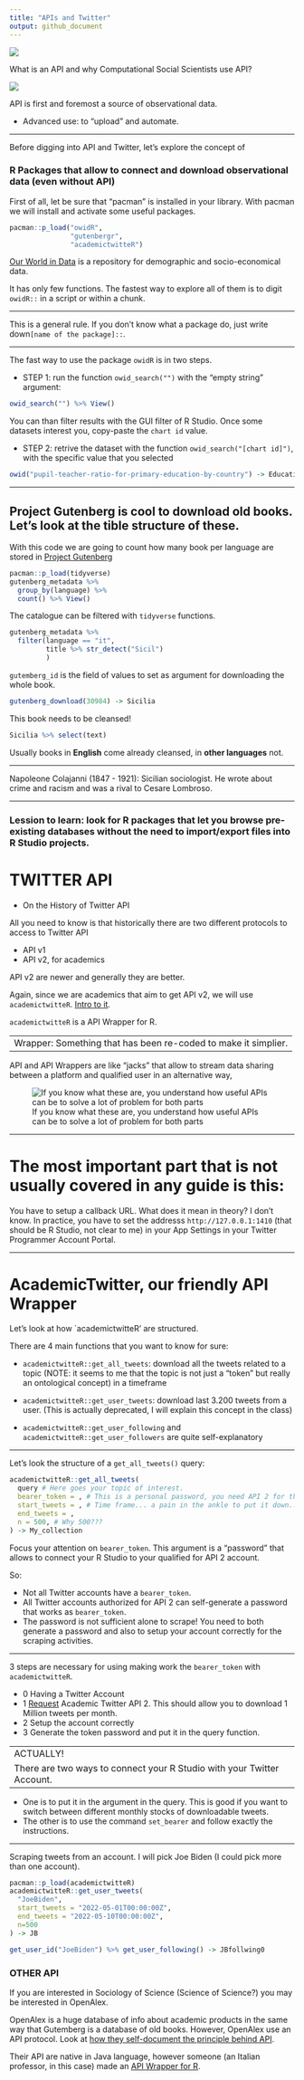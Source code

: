 ```yaml
---
title: "APIs and Twitter"
output: github_document
---
```


![](API0.png)

What is an API and why Computational Social Scientists use API?

![](API1.png)

API is first and foremost a source of observational data.

- Advanced use: to "upload" and automate.

---

Before digging into API and Twitter, let's explore the concept of

### R Packages that allow to connect and download observational data (even without API)

First of all, let be sure that "pacman" is installed in your library.
With pacman we will install and activate some useful packages.


```r
pacman::p_load("owidR",
               "gutenbergr",
               "academictwitteR")
```

[Our World in Data](https://ourworldindata.org/) is a repository for demographic and socio-economical data.

It has only few functions. The fastest way to explore all of them is to digit `owidR::` in a script or within a chunk.

---

This is a general rule. If you don't know what a package do, just write down`[name of the package]::`.

---

The fast way to use the package `owidR` is in two steps.

- STEP 1: run the function `owid_search("")` with the "empty string" argument:
```r
owid_search("") %>% View()
```

You can than filter results with the GUI filter of R Studio.
Once some datasets interest you, copy-paste the `chart id` value.

- STEP 2: retrive the dataset with the function `owid_search("[chart id]")`, with the specific value that you selected 


```r
owid("pupil-teacher-ratio-for-primary-education-by-country") -> Education
```

---

## Project Gutenberg is cool to download old books. Let's look at the tible structure of these.


With this code we are going to count how many book per language are stored in [Project Gutenberg](https://www.gutenberg.org/)

```r
pacman::p_load(tidyverse)
gutenberg_metadata %>%
  group_by(language) %>%
  count() %>% View()
```

The catalogue can be filtered with `tidyverse` functions.

```r
gutenberg_metadata %>%
  filter(language == "it",
         title %>% str_detect("Sicil")
         )
```

`gutemberg_id` is the field of values to set as argument for downloading the whole book.

```r
gutenberg_download(30984) -> Sicilia
```

This book needs to be cleansed!

```r
Sicilia %>% select(text)
```

Usually books in **English** come already cleansed, in **other languages** not.

---

Napoleone Colajanni (1847 - 1921): Sicilian sociologist.
He wrote about crime and racism and was a rival to Cesare Lombroso.

---

### Lession to learn: look for R packages that let you browse pre-existing databases without the need to import/export files into R Studio projects.

# TWITTER API

- On the History of Twitter API

All you need to know is that historically there are two different protocols to access to Twitter API

- API v1
- API v2, for academics

API v2 are newer and generally they are better. 

Again, since we are academics that aim to get API v2, we will use `academictwitteR`. [Intro to it](https://cran.r-project.org/web/packages/academictwitteR/vignettes/academictwitteR-intro.html).

`academictwitteR` is a API Wrapper for R.

---
Wrapper: Something that has been re-coded to make it simplier.
---

API and API Wrappers are like "jacks" that allow to stream data sharing between a platform and qualified user in an alternative way,

![If you know what these are, you understand how useful APIs can be to solve a lot of problem for both parts](powerlines.jpg)

---

# The most important part that is not usually covered in any guide is this:

You have to setup a callback URL. What does it mean in theory? I don't know. In practice, you have to set the addresss `http://127.0.0.1:1410` (that should be R Studio, not clear to me) in your App Settings in your Twitter Programmer Account Portal.

---

# AcademicTwitter, our friendly API Wrapper

Let's look at how `academictwitteR' are structured.

There are 4 main functions that you want to know for sure:

- `academictwitteR::get_all_tweets`: download all the tweets related to a topic (NOTE: it seems to me that the topic is not just a "token" but really an ontological concept) in a timeframe

- `academictwitteR::get_user_tweets`: download last 3.200 tweets from a user. (This is actually deprecated, I will explain this concept in the class)

- `academictwitteR::get_user_following` and `academictwitteR::get_user_followers` are quite self-explanatory

---

Let's look the structure of a `get_all_tweets()` query:

```r
academictwitteR::get_all_tweets(
  query # Here goes your topic of interest. 
  bearer_token = , # This is a personal password, you need API 2 for this
  start_tweets = , # Time frame... a pain in the ankle to put it down...
  end_tweets = ,
  n = 500, # Why 500???
) -> My_collection

```


Focus your attention on `bearer_token`. This argument is a "password" that allows to connect your R Studio to your qualified for API 2 account.

So:

- Not all Twitter accounts have a `bearer_token`.
- All Twitter accounts authorized for API 2 can self-generate a password that works as `bearer_token`.
- The password is not sufficient alone to scrape! You need to both generate a password and also to setup your account correctly for the scraping activities.

---

3 steps are necessary for using making work the `bearer_token` with `academictwitteR`.

- 0 Having a Twitter Account
- 1 [Request](https://developer.twitter.com/en/portal/petition/essential/basic-info) Academic Twitter API 2. This should allow you to download 1 Million tweets per month.
- 2 Setup the account correctly
- 3 Generate the token password and put it in the query function.

---
ACTUALLY!
There are two ways to connect your R Studio with your Twitter Account. 
---

- One is to put it in the argument in the query. This is good if you want to switch between different monthly stocks of downloadable tweets.
- The other is to use the command `set_bearer` and follow exactly the instructions.

---

Scraping tweets from an account. I will pick Joe Biden (I could pick more than one account).

```r
pacman::p_load(academictwitteR)
academictwitteR::get_user_tweets(
  "JoeBiden",
  start_tweets = "2022-05-01T00:00:00Z",
  end_tweets = "2022-05-10T00:00:00Z",
  n=500
) -> JB
```

```r
get_user_id("JoeBiden") %>% get_user_following() -> JBfollwing0
```
### OTHER API

If you are interested in Sociology of Science (Science of Science?) you may be interested in OpenAlex.

OpenAlex is a huge database of info about academic products in the same way that Gutemberg is a database of old books. However, OpenAlex use an API protocol. Look at [how they self-document the principle behind API](https://docs.openalex.org/api).

Their API are native in Java language, however someone (an Italian professor, in this case) made an [API Wrapper for R](https://github.com/massimoaria/openalexR).